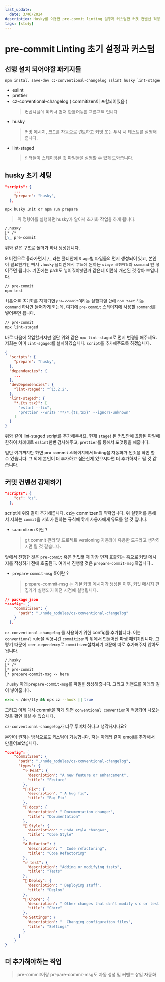 ```yaml
---
last_update:
  date: 3/06/2024
description: Husky를 이용한 pre-commit linting 설정과 커스텀한 커밋 컨벤션 적용해보았습니다.
tags: [study]
---
```


# pre-commit Linting 초기 설정과 커스텀

## 선행 설치 되어야할 패키지들

```bash
npm install save-dev cz-conventional-changelog eslint husky lint-staged prettier
```

- eslint
- prettier
- cz-conventional-changelog ( commitizen이 포함되어있음 )
  > 컨벤셔널에 따라서 먼저 만들어놓은 프롬프트 입니다.
- husky
  > 커밋 메시지, 코드를 자동으로 린트하고 커밋 또는 푸시 시 테스트를 실행해줍니다.
- lint-staged
  > 린터들이 스테이징된 깃 파일들을 실행할 수 있게 도와줍니다.

## husky 초기 세팅

```json
"scripts": {
    ...
    "prepare": "husky",
  },
```

```
npx husky init or npm run prepare
```

> 위 명령어를 실행하면 husky가 알아서 초기화 작업을 하게 됩니다.

```md
/.husky
⎣* /*
⎣\_ pre-commit
```

위와 같은 구조로 폴더가 하나 생성됩니다.

9 버전으로 올라가면서 `/_` 라는 폴더안에 `Stage`별 파일들의 먼저 생성되어 있고, 본인이 필요한거만 빼서 `.husky` 폴더안에서 루트에 원하는 `stage 실행파일`과 `command` 만 넣어주면 됩니다. 기존에는 path도 넣어줘야했던거 같은데 이런식 개선된 것 같아 보입니다.

```bash
// pre-commit
npm test
```

처음으로 초기화를 하게되면 `pre-commit`이라는 실행파일 안에 `npm test` 라는 `command` 하나만 들어가게 되는데, 여기에 `pre-commit` 스테이지에 사용할 `command`를 넣어주면 됩니다.

```bash
// pre-commit
npx lint-staged
```

바로 다음에 작업할거지만 일단 위와 같은 `npx lint-staged`로 먼저 변경을 해주세요.
저희는 이미 `lint-sgaged`를 설치하였습니다. `script`를 추가해주도록 하겠습니다.

```json
{
  "scripts": {
    "prepare": "husky",
  },
  "dependencies": {
    ...
  },
  "devDependencies": {
    "lint-staged": "^15.2.2",
  },
  "lint-staged": {
    "*.{ts,tsx}": [
      "eslint --fix",
      "prettier --write '**/*.{ts,tsx}' --ignore-unknown"
    ]
  }
}

```

위와 같이 lint-staged script를 추가해주세요. 현재 `staged` 된 커밋안에 포함된 파일에 한하여 차례대로 `eslint`한번 검사해주고, `prettier`를 통해서 포맷팅을 해줍니다.

일단 여기까지만 하면 pre-commit 스테이지에서 linting을 자동화가 된것을 확인 할 수 있습니다. 그 외에 본인이 더 추가하고 싶은신게 있으시다면 더 추가하셔도 될 것 같습니다.

## 커밋 컨벤션 강제하기

```json
"scripts": {
    "cz": "cz",
  },
```

script에 위와 같이 추가해줍니다. cz는 commitzen의 약어입니다. 위 실행어를 통해서 저희는 `commit`을 저희가 원하는 규칙에 맞게 사용자에게 유도를 할 것 입니다.

- commitzen 이란 ?
  > git commit 관리 및 프로젝트 versioning 자동화에 유용한 도구라고 생각하시면 될 것 같습니다.

앞에서 진행한 것은 `pre-commit` 훅은 커밋할 때 가장 먼저 호출되는 훅으로 커밋 메시지를 작성하기 전에 호출된다. 여기서 진행할 것은 `prepare-commit-msg` 훅입니다..

- `prepare-commit-msg` 훅이란 ?
  > prepare-commit-msg 는 기본 커밋 메시지가 생성된 이후, 커밋 메시지 편집기가 실행되기 이전 시점에 실행됩니다.

```json
// package.json
"config": {
    "commitizen": {
      "path": "./node_modules/cz-conventional-changelog"
    }
  },
```

`cz-conventional-changelog` 를 사용하기 위한 config를 추가합니다. 이는 `conventional` rule을 적용시킨 `commitizen`의 위에서 만들어진 파생 패키지입니다. 그렇기 때문에 `peer-dependency`로 `commitizen`설치되기 때문에 따로 추가해주지 않아도 됩니다.

```md
/.husky
⎣* /*
⎣* pre-commit
⎣* prepare-commit-msg <- here
```

`.husky` 아래 `prepare-commit-msg`를 파일을 생성해줍니다. 그리고 커맨드를 아래와 같이 넣어줍니다.

```bash
exec < /dev/tty && npx cz --hook || true
```

그리고 이제 다시 commit을 하게 되면 `conventional convention`이 적용되어 나오는 것을 확인 하실 수 있습니다.

`cz-conventional-changelog`가 너무 투머치 하다고 생각하시나요?

본인이 원하는 방식으로도 커스텀이 가능합니다.
저는 아래와 같이 emoji를 추가해서 만들어보았습니다.

```json
"config": {
    "commitizen": {
      "path": "./node_modules/cz-conventional-changelog",
      "types": {
        "✨ Feat": {
          "description": "A new feature or enhancement",
          "title": "Feature"
        },
        "🐛 Fix": {
          "description": " A bug fix",
          "title": "Bug Fix"
        },
        "📝 docs": {
          "description": " Documentation changes",
          "title": "Documentation"
        },
        "🎨 Style": {
          "description": " Code style changes",
          "title": "Code Style"
        },
        "♻️ Refactor": {
          "description": "  Code refactoring",
          "title": "Code Refactoring"
        },
        "✅ test": {
          "description": "Adding or modifying tests",
          "title": "Tests"
        },
        "🚀 Deploy": {
          "description": " Deploying stuff",
          "title": "Deploy"
        },
        "🔧 Chore": {
          "description": " Other changes that don't modify src or test files",
          "title": "Chore"
        },
        "⚙️ Settings": {
          "description": "  Changing configuration files",
          "title": "Settings"
        }
      }
    }
}
```

## 더 추가해야하는 작업

> pre-commit이랑 prepare-commit-msg도 자동 생성 및 커맨드 삽입 자동화
